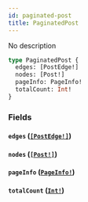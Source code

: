 ```yaml
---
id: paginated-post
title: PaginatedPost
---
```


No description

```graphql
type PaginatedPost {
  edges: [PostEdge!]
  nodes: [Post!]
  pageInfo: PageInfo!
  totalCount: Int!
}
```

### Fields

#### `edges` ([`[PostEdge!]`](/graphql/objects/post-edge))

#### `nodes` ([`[Post!]`](/graphql/objects/post))

#### `pageInfo` ([`PageInfo!`](/graphql/objects/page-info))

#### `totalCount` ([`Int!`](/graphql/scalars/int))
